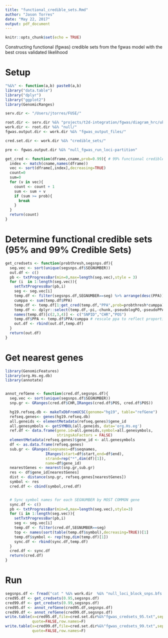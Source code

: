 ```yaml
---
title: "functional_credible_sets.Rmd"
author: "Jason Torres"
date: "May 22, 2017"
output: pdf_document
---
```


```r
knitr::opts_chunk$set(echo = TRUE)
```


Constructing functional (fgwas) credible sets from the fgwas model with the best cross validated likelihood

# Setup

```r

"%&%" <- function(a,b) paste0(a,b)
library("data.table")
library("dplyr")
library("ggplot2")
library(GenomicRanges)

serv.dir <- "/Users/jtorres/FUSE/"

root.dir <- serv.dir %&% "projects/t2d-integration/fgwas/diagram_hrc/ukbb-diamante-euro-manuscript/"
work.dir <- root.dir %&% "null/"
fgwas.output.dir <- work.dir %&% "fgwas_output_files/"

cred.set.dir <- work.dir %&% "credible_sets/"

pre <- fgwas.output.dir %&% "null_fgwas_run_loci-partition"  

```


```r

get_cred <- function(dframe,cname,prob=0.99){ # 99% functional credible sets
  index <- match(cname,names(dframe))
  vec <- sort(dframe[,index],decreasing=TRUE)
  count=0
  sum=0
  for (v in vec){
    count <- count + 1
    sum <- sum + v
    if (sum >= prob){
      break
    }
  }
  return(count)
}


```



# Determine functional credible sets (95% and 99% Credible Sets)


```r


get_credsets <- function(probthresh,segsnps.df){
  seg.vec <- sort(unique(segsnps.df$SEGNUMBER))
  out.df <- c()
  pb <- txtProgressBar(min=0,max=length(seg.vec),style = 3)
  for (i  in 1:length(seg.vec)){
    setTxtProgressBar(pb,i)
    seg <- seg.vec[i]
    temp.df <- filter(segsnps.df,SEGNUMBER==seg) %>% arrange(desc(PPA))
    cumppa <- sum(temp.df$PPA)
    temp.df <- temp.df[1:get_cred(temp.df,"PPA",prob=probthresh*cumppa),]
    temp.df <- dplyr::select(temp.df,-pi,-chunk,-pseudologPO,-pseudoPPA,-V)
    names(temp.df)[c(2,3,4)] <- c("SNPID","CHR","POS")
    temp.df$PPA <- temp.df$PPA/cumppa # rescale ppa to reflect proportion of cummulative sum in block
    out.df <- rbind(out.df,temp.df)
  }
  return(out.df)
}


```


# Get nearest genes

```r

library(GenomicFeatures)
library(org.Hs.eg.db)
library(annotate)


annot_refGene <- function(cred.df,segsnps.df){
  seg.vec <- sort(unique(segsnps.df$SEGNUMBER))
  snp.gr <- GRanges(cred.df$CHR,IRanges(cred.df$POS, cred.df$POS))

  hg19.refseq.db <- makeTxDbFromUCSC(genome="hg19", table="refGene")
  refseq.genes<- genes(hg19.refseq.db)
  all.geneids <- elementMetadata(refseq.genes)$gene_id
  all.genesymbols <- getSYMBOL(all.geneids, data='org.Hs.eg')
  ref.df <- data.frame(gene.id=all.geneids,symbol=all.genesymbols,
                       stringsAsFactors = FALSE)
  elementMetadata(refseq.genes)$gene_id <- all.genesymbols
  df <- as.data.frame(refseq.genes)
  sub.gr <- GRanges(seqnames=df$seqnames,
                  IRanges(start=df$start,end=df$end),
                  strand=rep("*",dim(df)[1]),
                  name=df$gene_id)
  nearestGenes <- nearest(snp.gr,sub.gr)
  res <- df$gene_id[nearestGenes]
  dist <- distance(snp.gr, refseq.genes[nearestGenes])
  symbol <- res
  cred.df <- cbind(symbol,cred.df)


  # Sync symbol names for each SEGNUMBER by MOST COMMON gene
  sync.df <- c()
  pb <- txtProgressBar(min=0,max=length(seg.vec),style=3)
  for (i in 1:length(seg.vec)){
    setTxtProgressBar(pb,i)
    seg <- seg.vec[i]
    temp.df <- filter(cred.df,SEGNUMBER==seg)
    top <- names(sort(table(temp.df$symbol),decreasing=TRUE))[1]
    temp.df$symbol <- rep(top,dim(temp.df)[1])
    sync.df <- rbind(sync.df,temp.df)
  }
  cred.df <- sync.df  
  return(cred.df)
}


```



# Run


```r

segsnps.df <- fread("cat " %&% work.dir  %&% "null_loci_block_snps.bfs.txt.gz" %&% " | zmore")
cred95.df <- get_credsets(0.95,segsnps.df)
cred99.df <- get_credsets(0.99,segsnps.df)
cred95.df <- annot_refGene(cred95.df,segsnps.df)
cred99.df <- annot_refGene(cred99.df,segsnps.df)
write.table(x=cred95.df,file=cred.set.dir%&%"fgwas_credsets_95.txt",sep="\t",
            quote=FALSE,row.names=F)
write.table(x=cred99.df,file=cred.set.dir%&%"fgwas_credsets_99.txt",sep="\t",
            quote=FALSE,row.names=F)

```
